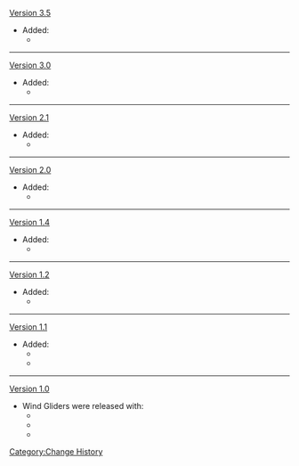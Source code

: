 [[Version 3.5]]
* Added:
** {{Item|Wings of the Starlit Feast|20}}
----
[[Version 3.0]]
* Added:
** {{Item|Wings of the Forest|20}}
----
[[Version 2.1]]
* Added:
** {{Item|Wings of Shimmering Galaxy|20}}
----
[[Version 2.0]]
* Added:
** {{Item|Wings of the Stormstrider|20}}
----
[[Version 1.4]]
* Added:
** {{Item|Wings of Feasting|20}}
----
[[Version 1.2]]
* Added:
** {{Item|Wings of Concealing Snow|20}}
----
[[Version 1.1]]
* Added:
** {{Item|Wings of Azure Wind|20}}
** {{Item|Wings of Golden Flight|20}}
----
[[Version 1.0]]
* Wind Gliders were released with:
** {{Item|Wings of First Flight|20}}
** {{Item|Wings of Companionship|20}}
** {{Item|Wings of Descension|20}}

<noinclude>[[Category:Change History]]</noinclude>